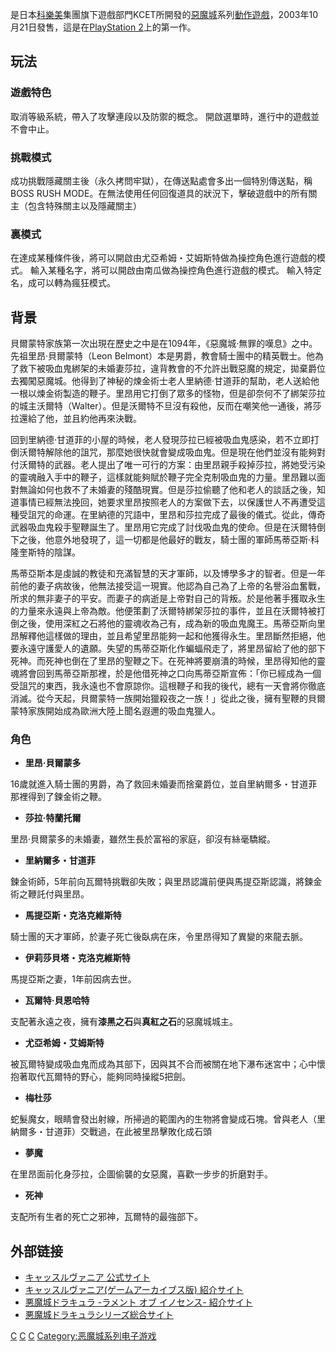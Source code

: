 {{Infobox VG
| title       = 惡魔城 無罪的嘆息
| original    = 
| japanese    = キャッスルヴァニア
| english     = Castlevania: Lament of Innocence
| image       = Castlevania Lament of Innocence jp.png
| caption     = 日版遊戲封面
| official    = {{vgr|}}
| common      = {{vgr|}}
| genre       = [[動作遊戲|動作遊戲]]
| platforms   = [[PlayStation_2|PlayStation 2]]
| developer   = 科樂美電腦娛樂東京（KCET）
| publisher   = [[科樂美|科樂美]]
| director    = 
| producer    = [[五十嵐孝司|五十嵐孝司]]
| designer    = 
| writer      = 
| programmer  = 
| composer    = [[山根實知琉|山根實知琉]]
| artist      = 
| series      = [[惡魔城|惡魔城]]
| engine      = 
| modes       = [[單人遊戲|單人遊戲]]
| released    = {{vgr|NA|October 21, 2003|JP|November 27, 2003|EU|February 13, 2004|AUS|February 20, 2004|}}
}}
{{Vgname|惡魔城 無罪的嘆息|ja=キャッスルヴァニア|en=Castlevania: Lament of Innocence|diff=yes}}是日本[[科樂美|科樂美]]集團旗下遊戲部門KCET所開發的[[惡魔城|惡魔城]]系列[[動作遊戲|動作遊戲]]，2003年10月21日發售，這是在[[PlayStation_2|PlayStation 2]]上的第一作。

== 玩法 ==
=== 遊戲特色===
取消等級系統，帶入了攻擊連段以及防禦的概念。
開啟選單時，進行中的遊戲並不會中止。

===挑戰模式===

成功挑戰隱藏關主後（永久拷問牢獄），在傳送點處會多出一個特別傳送點，稱 BOSS RUSH MODE。在無法使用任何回復道具的狀況下，擊破遊戲中的所有關主（包含特殊關主以及隱藏關主）

=== 裏模式 ===
在達成某種條件後，將可以開啟由尤亞希姆・艾姆斯特做為操控角色進行遊戲的模式。
輸入某種名字，將可以開啟由南瓜做為操控角色進行遊戲的模式。
輸入特定名，成可以轉為瘋狂模式。

== 背景 ==

貝爾蒙特家族第一次出現在歷史之中是在1094年，《惡魔城·無罪的嘆息》之中。先祖里昂·貝爾蒙特（Leon Belmont）本是男爵，教會騎士團中的精英戰士。他為了救下被吸血鬼綁架的未婚妻莎拉，違背教會的不允許出戰惡魔的規定，拋棄爵位去獨闖惡魔城。他得到了神秘的煉金術士老人里納德·甘道菲的幫助，老人送給他一根以煉金術製造的鞭子。里昂用它打倒了眾多的怪物，但是卻奈何不了綁架莎拉的城主沃爾特（Walter）。但是沃爾特不旦沒有殺他，反而在嘲笑他一通後，將莎拉還給了他，並且約他再來決戰。

回到里納德·甘道菲的小屋的時候，老人發現莎拉已經被吸血鬼感染，若不立即打倒沃爾特解除他的詛咒，那麼她很快就會變成吸血鬼。但是現在他們並沒有能夠對付沃爾特的武器。老人提出了唯一可行的方案：由里昂親手殺掉莎拉，將她受污染的靈魂融入手中的鞭子，這樣就能夠賦於鞭子完全克制吸血鬼的力量。里昂難以面對無論如何也救不了未婚妻的殘酷現實。但是莎拉偷聽了他和老人的談話之後，知道事情已經無法挽回，她要求里昂按照老人的方案做下去，以保護世人不再遭受這種受詛咒的命運。在里納德的咒語中，里昂和莎拉完成了最後的儀式。從此，傳奇武器吸血鬼殺手聖鞭誕生了。里昂用它完成了討伐吸血鬼的使命。但是在沃爾特倒下之後，他意外地發現了，這一切都是他最好的戰友，騎士團的軍師馬蒂亞斯·科隆奎斯特的陰謀。

馬蒂亞斯本是虔誠的教徒和充滿智慧的天才軍師，以及博學多才的智者。但是一年前他的妻子病故後，他無法接受這一現實。他認為自己為了上帝的名譽浴血奮戰，所求的無非妻子的平安。而妻子的病逝是上帝對自己的背叛。於是他著手獲取永生的力量來永遠與上帝為敵。他便策劃了沃爾特綁架莎拉的事件，並且在沃爾特被打倒之後，使用深紅之石將他的靈魂收為己有，成為新的吸血鬼魔王。馬蒂亞斯向里昂解釋他這樣做的理由，並且希望里昂能夠一起和他獲得永生。里昂斷然拒絕，他要永遠守護愛人的遺願。失望的馬蒂亞斯化作蝙蝠飛走了，將里昂留給了他的部下死神。而死神也倒在了里昂的聖鞭之下。在死神將要崩潰的時候，里昂得知他的靈魂將會回到馬蒂亞斯那裡，於是他借死神之口向馬蒂亞斯宣佈：「你已經成為一個受詛咒的東西，我永遠也不會原諒你。這根鞭子和我的後代，總有一天會將你徹底消滅。從今天起，貝爾蒙特一族開始獵殺夜之一族！」從此之後，擁有聖鞭的貝爾蒙特家族開始成為歐洲大陸上聞名遐邇的吸血鬼獵人。

=== 角色 ===

*'''里昂‧貝爾蒙多'''
16歲就進入騎士團的男爵，為了救回未婚妻而捨棄爵位，並自里納爾多・甘道菲那裡得到了鍊金術之鞭。

*'''莎拉‧特蘭托爾'''
里昂‧貝爾蒙多的未婚妻，雖然生長於富裕的家庭，卻沒有絲毫驕縱。

*'''里納爾多・甘道菲'''
鍊金術師，5年前向瓦爾特挑戰卻失敗；與里昂認識前便與馬提亞斯認識，將鍊金術之鞭託付與里昂。

*'''馬提亞斯・克洛克維斯特'''
騎士團的天才軍師，於妻子死亡後臥病在床，令里昂得知了異變的來龍去脈。

*'''伊莉莎貝塔・克洛克維斯特'''
馬提亞斯之妻，1年前因病去世。

*'''瓦爾特‧貝恩哈特'''
支配著永遠之夜，擁有'''漆黑之石'''與'''真紅之石'''的惡魔城城主。

*'''尤亞希姆・艾姆斯特'''
被瓦爾特變成吸血鬼而成為其部下，因與其不合而被關在地下瀑布迷宮中；心中懷抱著取代瓦爾特的野心，能夠同時操縱5把劍。

*'''梅杜莎'''
蛇髮魔女，眼睛會發出射線，所掃過的範圍內的生物將會變成石塊。曾與老人（里納爾多・甘道菲）交戰過，在此被里昂擊敗化成石頭
*'''夢魔'''
在里昂面前化身莎拉，企圖偷襲的女惡魔，喜歡一步步的折磨對手。

*'''死神'''
支配所有生者的死亡之邪神，瓦爾特的最強部下。

==外部链接==
* [http://www.konami.jp/gs/game/CV21/index.html キャッスルヴァニア 公式サイト] {{Wayback|url=http://www.konami.jp/gs/game/CV21/index.html |date=20121026093203 }}
* [http://www.jp.playstation.com/software/title/jp0101npjd00010_000000000000000000.html キャッスルヴァニア(ゲームアーカイブス版) 紹介サイト] {{Wayback|url=http://www.jp.playstation.com/software/title/jp0101npjd00010_000000000000000000.html |date=20160613155341 }}
* [http://www.konami.jp/mobile/w573/comic_dracula.html 悪魔城ドラキュラ -ラメント オブ イノセンス- 紹介サイト] {{Wayback|url=http://www.konami.jp/mobile/w573/comic_dracula.html |date=20130119014728 }}
* [http://www.konami.jp/gs/game/dracula/ 悪魔城ドラキュラシリーズ総合サイト] {{Wayback|url=http://www.konami.jp/gs/game/dracula/ |date=20161112231947 }}
{{惡魔城}}

[[Category:2003年电子游戏|C]]
[[Category:PlayStation_2游戏|C]]
[[Category:動作遊戲|C]]
[[Category:恶魔城系列电子游戏|Category:恶魔城系列电子游戏]]